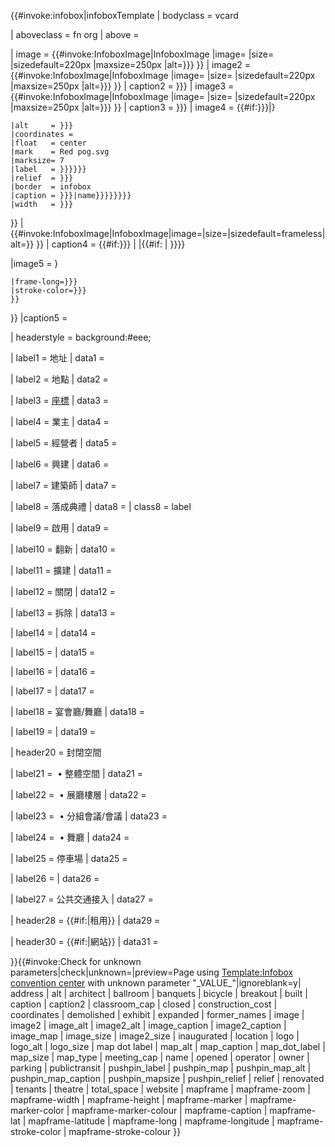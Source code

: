 {{#invoke:infobox|infoboxTemplate
| bodyclass  = vcard

| aboveclass = fn org
| above      = {{{name|<includeonly>{{PAGENAMEBASE}}</includeonly>}}}

| image      = {{#invoke:InfoboxImage|InfoboxImage |image={{{logo|}}} |size={{{logo_size|}}} |sizedefault=220px |maxsize=250px |alt={{{logo_alt|{{{logo_alt|}}}}}} }}
| image2      = {{#invoke:InfoboxImage|InfoboxImage |image={{{image|}}} |size={{{image_size|}}} |sizedefault=220px |maxsize=250px |alt={{{image_alt|{{{alt|}}}}}} }}
| caption2   = {{{image_caption|{{{caption|}}}}}}
| image3      = {{#invoke:InfoboxImage|InfoboxImage |image={{{image2|}}} |size={{{image2_size|}}} |sizedefault=220px |maxsize=250px |alt={{{image2_alt|{{{alt|}}}}}} }}
| caption3   = {{{image2_caption|{{{caption2|}}}}}}
| image4     = {{#if:{{{pushpin_map|{{{map_type|}}}}}}|{{Location map|{{{pushpin_map|{{{map_type|}}}}}}
 |alt     = {{{pushpin_map_alt|{{{map_alt|}}}}}}
 |coordinates = {{{coordinates|}}}
 |float   = center
 |mark    = Red pog.svg
 |marksize= 7
 |label   = {{{pushpin_label|{{{map dot label|{{{map_dot_label|}}}}}}}}}
 |relief  = {{{pushpin_relief|{{{relief|}}}}}}
 |border  = infobox
 |caption = {{{pushpin_map_caption|{{{map_caption|Location within {{#invoke:Location map|data|{{{pushpin_map|{{{map_type}}}}}}|name}}}}}}}}
 |width   = {{{pushpin_mapsize|{{{map_size|}}}}}}
}} |<!-- else if map_type is blank
-->{{#invoke:InfoboxImage|InfoboxImage|image={{{image_map|}}}|size={{{map_size|}}}|sizedefault=frameless|alt={{{map_alt|}}}}}<!-- end if map_type
-->}}
| caption4  = {{#if:{{{pushpin_map|{{{map_type|}}}}}} |<!-- added above -->|{{#if:{{{image_map|}}} |{{{map_caption|}}} }}}}

|image5    = {{yesno|{{{mapframe|yes}}}|no=|yes={{Infobox mapframe
 |zoom={{{mapframe-zoom|}}}
 |frame-width={{{mapframe-width|}}}
 |frame-height={{{mapframe-height|}}}
 |marker={{{mapframe-marker|}}}
 |marker-color={{{mapframe-marker-color|{{{mapframe-marker-colour|}}}}}}
 |frame-lat={{{mapframe-lat|{{{mapframe-latitude|}}}}}}
 |frame-long={{{mapframe-long|{{{mapframe-longitude|}}}}}}
 |stroke-color={{{mapframe-stroke-color|{{{mapframe-stroke-colour|}}}}}}
 }}
}}
|caption5 = {{yesno|{{{mapframe|yes}}}|no=|yes={{{mapframe-caption|}}}}}

| headerstyle = background:#eee;

| label1     = 地址
| data1      = {{{address|}}}

| label2     = 地點
| data2      = {{{location|}}}

| label3     = [[地理座標系|座標]]
| data3      = {{{coordinates|}}}

| label4     = 業主
| data4      = {{{owner|}}}

| label5     = 經營者
| data5      = {{{operator|}}}

| label6     = 興建
| data6      = {{{built|}}}

| label7     = 建築師
| data7      = {{{architect|}}}

| label8     = 落成典禮
| data8     = {{{inaugurated|}}}
| class8     = label

| label9     = 啟用
| data9      = {{{opened|}}}

| label10     = 翻新
| data10      = {{{renovated|}}}

| label11    = 擴建
| data11     = {{{expanded|}}}

| label12    = 關閉
| data12     = {{{closed|}}}

| label13    = 拆除
| data13    = {{{demolished|}}}

| label14    = {{longitem|建設經費}}
| data14     = {{{construction_cost|}}}

| label15    = {{longitem|原名}}
| data15     = {{{former_names|}}}

| label16    = {{longitem|{{nowrap|教室式}}座位}}
| data16     = {{{classroom_cap|}}}

| label17    = {{longitem|{{nowrap|會議室}}座位}}
| data17     = {{{meeting_cap|}}}

| label18    = 宴會廳/舞廳
| data18    = {{{banquets|}}}

| label19    = {{longitem|劇院座位}}
| data19     = {{{theatre|}}}

| header20   = <includeonly>封閉空間</includeonly>

| label21    = &nbsp;•&nbsp;整體空間
| data21     = {{{total_space|}}}

| label22    = &nbsp;•&nbsp;展廳樓層
| data22    = {{{exhibit|}}}

| label23    = &nbsp;•&nbsp;分組會議/會議
| data23    = {{{breakout|}}}

| label24    = &nbsp;•&nbsp;舞廳
| data24     = {{{ballroom|}}}

| label25    = 停車場
| data25     = {{{parking|}}}

| label26    = {{longitem|自行車設施}}
| data26     = {{{bicycle|}}}

| label27    = 公共交通接入
| data27     = {{{publictransit|}}}

| header28   = {{#if:{{{tenants|}}}|租用}}
| data29  = {{{tenants|}}}

| header30   = {{#if:{{{website|}}}|網站}}
| data31    = {{{website|}}}

}}{{#invoke:Check for unknown parameters|check|unknown={{main other|[[Category:Pages using infobox convention center with unknown parameters|_VALUE_{{PAGENAME}}]]}}|preview=Page using [[Template:Infobox convention center]] with unknown parameter "_VALUE_"|ignoreblank=y| address | alt | architect | ballroom | banquets | bicycle | breakout | built | caption | caption2 | classroom_cap | closed | construction_cost | coordinates | demolished | exhibit | expanded | former_names | image | image2 | image_alt | image2_alt | image_caption | image2_caption | image_map | image_size | image2_size | inaugurated | location | logo | logo_alt | logo_size | map dot label | map_alt | map_caption | map_dot_label | map_size | map_type | meeting_cap | name | opened | operator | owner | parking | publictransit | pushpin_label | pushpin_map | pushpin_map_alt | pushpin_map_caption | pushpin_mapsize | pushpin_relief | relief | renovated | tenants | theatre | total_space | website | mapframe | mapframe-zoom | mapframe-width | mapframe-height | mapframe-marker | mapframe-marker-color | mapframe-marker-colour | mapframe-caption | mapframe-lat | mapframe-latitude | mapframe-long | mapframe-longitude | mapframe-stroke-color | mapframe-stroke-colour }}<noinclude>
{{Documentation}}<!-- PLEASE ADD CATEGORIES AND INTERWIKIS TO THE /doc SUBPAGE, THANKS. -->
</noinclude>